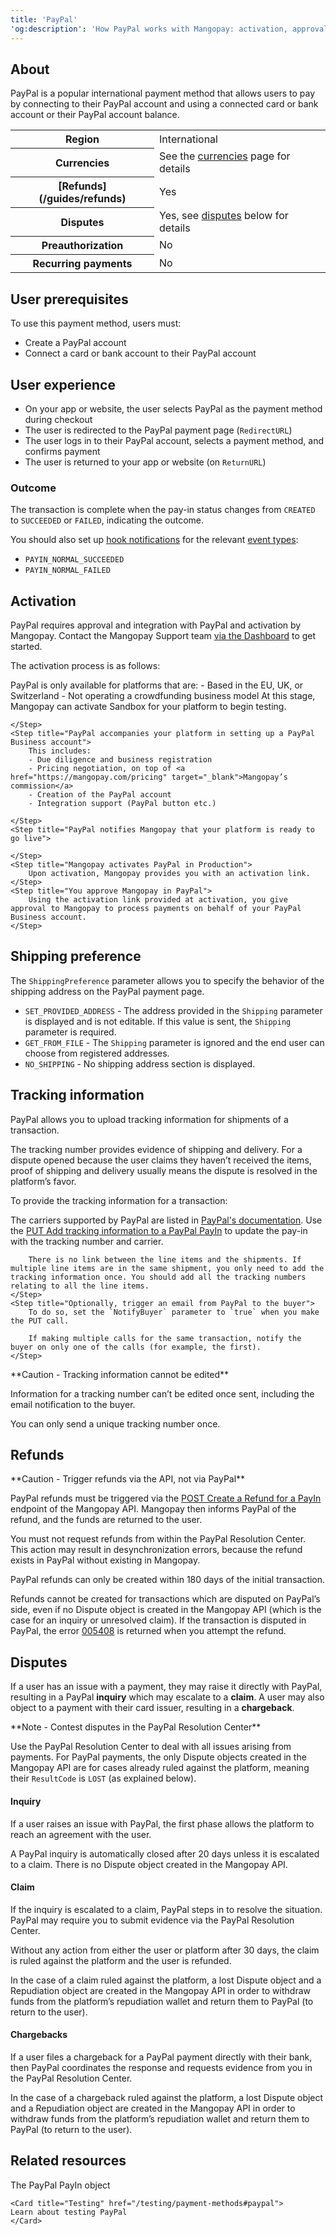 ```yaml
---
title: 'PayPal'  
'og:description': 'How PayPal works with Mangopay: activation, approval, integration, and configuration for shipping and tracking.'  
---
```


## About

PayPal is a popular international payment method that allows users to pay by connecting to their PayPal account and using a connected card or bank account or their PayPal account balance.  

<table>
    <tbody>
        <tr>
            <th class="header">Region</th>
            <td class="table-content">
                International
            </td>
            </tr>
        <tr>
            <th class="header">Currencies</th>
            <td class="table-content">
                See the <a href="/guides/currencies">currencies</a> page for details 
            </td>
            </tr>
        <tr>
            <th class="header">[Refunds](/guides/refunds)</th>
            <td class="table-content">
                Yes
            </td>
            </tr>
        <tr>
            <th class="header">Disputes</th>
            <td class="table-content">
                Yes, see <a href="#disputes">disputes</a> below for details
            </td>
            </tr>
        <tr>
            <th class="header">Preauthorization</th>
            <td class="table-content">
                No
            </td>
            </tr>
        <tr>
            <th class="header">Recurring payments</th>
            <td class="table-content">
                No
            </td>
            </tr>
    </tbody>
</table>


## User prerequisites

To use this payment method, users must:  
- Create a PayPal account  
- Connect a card or bank account to their PayPal account  

## User experience  
- On your app or website, the user selects PayPal as the payment method during checkout  
- The user is redirected to the PayPal payment page (`RedirectURL`)  
- The user logs in to their PayPal account, selects a payment method, and confirms payment  
- The user is returned to your app or website (on `ReturnURL`)

### Outcome

The transaction is complete when the pay-in status changes from `CREATED` to `SUCCEEDED` or `FAILED`, indicating the outcome.  

You should also set up [hook notifications](/webhooks) for the relevant [event types](/webhooks/event-types):
-   `PAYIN_NORMAL_SUCCEEDED`
-   `PAYIN_NORMAL_FAILED`

## Activation  

PayPal requires approval and integration with PayPal and activation by Mangopay. Contact the Mangopay Support team <a href="https://hub.mangopay.com/" target="_blank">via the Dashboard</a> to get started.  

The activation process is as follows:  

<Steps>
    <Step title="Mangopay checks your platform’s eligibility  ">
        PayPal is only available for platforms that are:  
        - Based in the EU, UK, or Switzerland  
        - Not operating a crowdfunding business model  
    </Step>
    <Step title="Mangopay refers your platform to PayPal">
        At this stage, Mangopay can activate Sandbox for your platform to begin testing.
    </Step>
    <Step title="PayPal approves your request">
        
    </Step>
    <Step title="PayPal accompanies your platform in setting up a PayPal Business account">
        This includes:  
        - Due diligence and business registration
        - Pricing negotiation, on top of <a href="https://mangopay.com/pricing" target="_blank">Mangopay’s commission</a>
        - Creation of the PayPal account
        - Integration support (PayPal button etc.)  

    </Step>
    <Step title="PayPal notifies Mangopay that your platform is ready to go live">
        
    </Step>
    <Step title="Mangopay activates PayPal in Production">
        Upon activation, Mangopay provides you with an activation link.
    </Step>
    <Step title="You approve Mangopay in PayPal">
        Using the activation link provided at activation, you give approval to Mangopay to process payments on behalf of your PayPal Business account.
    </Step>
</Steps>

## Shipping preference  

The `ShippingPreference` parameter allows you to specify the behavior of the shipping address on the PayPal payment page.  
- `SET_PROVIDED_ADDRESS` - The address provided in the `Shipping` parameter is displayed and is not editable. If this value is sent, the `Shipping` parameter is required.  
- `GET_FROM_FILE` - The `Shipping` parameter is ignored and the end user can choose from registered addresses.  
- `NO_SHIPPING` - No shipping address section is displayed.  

## Tracking information  

PayPal allows you to upload tracking information for shipments of a transaction.  

The tracking number provides evidence of shipping and delivery. For a dispute opened because the user claims they haven’t received the items, proof of shipping and delivery usually means the dispute is resolved in the platform’s favor.  

To provide the tracking information for a transaction:  

<Steps>
    <Step title="Obtain the shipment’s tracking number from the carrier">
        The carriers supported by PayPal are listed in <a href="https://developer.paypal.com/docs/tracking/reference/carriers/" target="_blank">PayPal's documentation</a>.
    </Step>
    <Step title="Send the tracking number and carrier to Mangopay">
        Use the <a href="/api-reference/paypal/add-tracking-paypal-payin">PUT Add tracking information to a PayPal PayIn</a> to update the pay-in with the tracking number and carrier.
        
        There is no link between the line items and the shipments. If multiple line items are in the same shipment, you only need to add the tracking information once. You should add all the tracking numbers relating to all the line items.
    </Step>
    <Step title="Optionally, trigger an email from PayPal to the buyer">
        To do so, set the `NotifyBuyer` parameter to `true` when you make the PUT call.
        
        If making multiple calls for the same transaction, notify the buyer on only one of the calls (for example, the first).
    </Step>
</Steps>

<Warning>  
**Caution - Tracking information cannot be edited** 
  
Information for a tracking number can’t be edited once sent, including the email notification to the buyer.  

You can only send a unique tracking number once.   
</Warning>  

## Refunds  

<Warning>  
**Caution - Trigger refunds via the API, not via PayPal** 
  
PayPal refunds must be triggered via the <a href="/api-reference/refunds/create-refund-payin">POST Create a Refund for a PayIn</a> endpoint of the Mangopay API. Mangopay then informs PayPal of the refund, and the funds are returned to the user.  

You must not request refunds from within the PayPal Resolution Center. This action may result in desynchronization errors, because the refund exists in PayPal without existing in Mangopay.  
</Warning>  

PayPal refunds can only be created within 180 days of the initial transaction.  

Refunds cannot be created for transactions which are disputed on PayPal’s side, even if no Dispute object is created in the Mangopay API (which is the case for an inquiry or unresolved claim). If the transaction is disputed in PayPal, the error <a href="/errors/codes/005408">005408</a> is returned when you attempt the refund.  

## Disputes  

If a user has an issue with a payment, they may raise it directly with PayPal, resulting in a PayPal **inquiry** which may escalate to a **claim**. A user may also object to a payment with their card issuer, resulting in a **chargeback**.  

<Note>  
**Note - Contest disputes in the PayPal Resolution Center** 
  
Use the PayPal Resolution Center to deal with all issues arising from payments. For PayPal payments, the only Dispute objects created in the Mangopay API are for cases already ruled against the platform, meaning their `ResultCode` is `LOST` (as explained below).  
</Note>  

#### Inquiry  

If a user raises an issue with PayPal, the first phase allows the platform to reach an agreement with the user.  

A PayPal inquiry is automatically closed after 20 days unless it is escalated to a claim. There is no Dispute object created in the Mangopay API.  

#### Claim  

If the inquiry is escalated to a claim, PayPal steps in to resolve the situation. PayPal may require you to submit evidence via the PayPal Resolution Center.  

Without any action from either the user or platform after 30 days, the claim is ruled against the platform and the user is refunded.  

In the case of a claim ruled against the platform, a lost Dispute object and a Repudiation object are created in the Mangopay API in order to withdraw funds from the platform’s repudiation wallet and return them to PayPal (to return to the user).  

#### Chargebacks  

If a user files a chargeback for a PayPal payment directly with their bank, then PayPal coordinates the response and requests evidence from you in the PayPal Resolution Center.  

In the case of a chargeback ruled against the platform, a lost Dispute object and a Repudiation object are created in the Mangopay API in order to withdraw funds from the platform’s repudiation wallet and return them to PayPal (to return to the user).  


## Related resources  

<CardGroup col={2}> 
    <Card title="Endpoint" href="/api-reference/paypal/paypal-payin-object">
    The PayPal PayIn object
    </Card>  

    <Card title="Testing" href="/testing/payment-methods#paypal">
    Learn about testing PayPal
    </Card>
</CardGroup> 